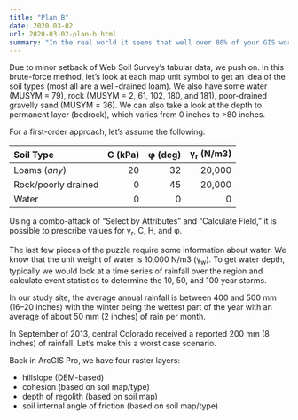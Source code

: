 ```yaml
---
title: "Plan B"
date: 2020-03-02
url: 2020-03-02-plan-b.html
summary: "In the real world it seems that well over 80% of your GIS work is dealing with data. It's only a minor setback; honestly."
---
```


Due to minor setback of Web Soil Survey's tabular data, we push on.
In this brute-force method, let's look at each map unit symbol to get an idea of the soil types (most all are a well-drained loam).
We also have some water (MUSYM = 79), rock (MUSYM = 2, 61, 102, 180, and 181), poor-drained gravelly sand (MUSYM = 36).
We can also take a look at the depth to permanent layer (bedrock), which varies from 0 inches to >80 inches.

For a first-order approach, let's assume the following:

| Soil Type | C (kPa) | &phi; (deg) | &gamma;<sub>r</sub> (N/m3) |
|:----------|--------:|------------:|---------------------------:|
| Loams (*any*) | 20 | 32 | 20,000 |
| Rock/poorly drained | 0 | 45 | 20,000 |
| Water | 0 | 0 | 0 |

Using a combo-attack of "Select by Attributes" and "Calculate Field," it is possible to prescribe values for &gamma;<sub>r</sub>, C, H, and &phi;.

The last few pieces of the puzzle require some information about water.
We know that the unit weight of water is 10,000 N/m3 (&gamma;<sub>w</sub>).
To get water depth, typically we would look at a time series of rainfall over the region and calculate event statistics to determine the 10, 50, and 100 year storms.

In our study site, the average annual rainfall is between 400 and 500 mm (16--20 inches) with the winter being the wettest part of the year with an average of about 50 mm (2 inches) of rain per month.

In September of 2013, central Colorado received a reported 200 mm (8 inches) of rainfall.
Let's make this a worst case scenario.

Back in ArcGIS Pro, we have four raster layers:

- hillslope (DEM-based)
- cohesion (based on soil map/type)
- depth of regolith (based on soil map)
- soil internal angle of friction (based on soil map/type)
